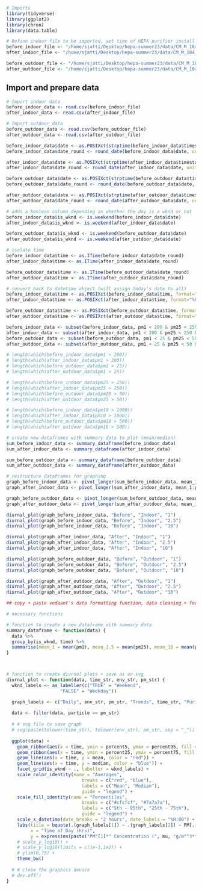 ```r
# Imports
library(tidyverse)
library(ggplot2)
library(chron)
library(data.table)
```

```r
# Define indoor file to be imported, set time of HEPA purifier install
before_indoor_file <- "/home/sjatti/Desktop/hepa-summer23/data/CM_M_104_before_indoor.csv"
after_indoor_file <- "/home/sjatti/Desktop/hepa-summer23/data/CM_M_104_after_indoor.csv"

before_outdoor_file <- "/home/sjatti/Desktop/hepa-summer23/data/CM_M_104_before_outdoor.csv"
after_outdoor_file <- "/home/sjatti/Desktop/hepa-summer23/data/CM_M_104_after_outdoor.csv"
```

## Import and prepare data
```r
# Import indoor data
before_indoor_data <- read.csv(before_indoor_file)
after_indoor_data <- read.csv(after_indoor_file)

# Import outdoor data
before_outdoor_data <- read.csv(before_outdoor_file)
after_outdoor_data <- read.csv(after_outdoor_file)
```

```r
before_indoor_data$date <- as.POSIXct(strptime(before_indoor_data$timestamp_local, format = "%Y-%m-%dT%H:%M:%SZ", tz = "America/New_York"))
before_indoor_data$date_round <- round_date(before_indoor_data$date, unit = "10 mins")

after_indoor_data$date <- as.POSIXct(strptime(after_indoor_data$timestamp_local, format = "%Y-%m-%dT%H:%M:%SZ", tz = "America/New_York"))
after_indoor_data$date_round <- round_date(after_indoor_data$date, unit = "10 mins")

before_outdoor_data$date <- as.POSIXct(strptime(before_outdoor_data$timestamp_local, format = "%Y-%m-%dT%H:%M:%SZ", tz = "America/New_York"))
before_outdoor_data$date_round <- round_date(before_outdoor_data$date, unit = "10 mins")

after_outdoor_data$date <- as.POSIXct(strptime(after_outdoor_data$timestamp_local, format = "%Y-%m-%dT%H:%M:%SZ", tz = "America/New_York"))
after_outdoor_data$date_round <- round_date(after_outdoor_data$date, unit = "10 mins")
```

```r
# adds a boolean column depending on whether the day is a wknd or not
before_indoor_data$is_wknd <- is.weekend(before_indoor_data$date)
after_indoor_data$is_wknd <- is.weekend(after_indoor_data$date)

before_outdoor_data$is_wknd <- is.weekend(before_outdoor_data$date)
after_outdoor_data$is_wknd <- is.weekend(after_outdoor_data$date)
```

```r
# isolate time
before_indoor_data$time <- as.ITime(before_indoor_data$date_round)
after_indoor_data$time <- as.ITime(after_indoor_data$date_round)

before_outdoor_data$time <- as.ITime(before_outdoor_data$date_round)
after_outdoor_data$time <- as.ITime(after_outdoor_data$date_round)

# convert back to datetime object (will assign today's date to all)
before_indoor_data$time <- as.POSIXct(before_indoor_data$time, format="%H:%M:%S")
after_indoor_data$time <- as.POSIXct(after_indoor_data$time, format="%H:%M:%S")

before_outdoor_data$time <- as.POSIXct(before_outdoor_data$time, format="%H:%M:%S")
after_outdoor_data$time <- as.POSIXct(after_outdoor_data$time, format="%H:%M:%S")
```

```r
before_indoor_data <- subset(before_indoor_data, pm1 < 200 & pm25 < 250 & pm10 < 1000)
after_indoor_data <- subset(after_indoor_data, pm1 < 200 & pm25 < 250 & pm10 < 1000)
before_outdoor_data <- subset(before_outdoor_data, pm1 < 25 & pm25 < 50 & pm10 < 500)
after_outdoor_data <- subset(after_outdoor_data, pm1 < 25 & pm25 < 50 & pm10 < 500)

# length(which(before_indoor_data$pm1 > 200))
# length(which(after_indoor_data$pm1 > 200))
# length(which(before_outdoor_data$pm1 > 25))
# length(which(after_outdoor_data$pm1 > 25))

# length(which(before_indoor_data$pm25 > 250))
# length(which(after_indoor_data$pm25 > 250))
# length(which(before_outdoor_data$pm25 > 50))
# length(which(after_outdoor_data$pm25 > 50))

# length(which(before_indoor_data$pm10 > 1000))
# length(which(after_indoor_data$pm10 > 1000))
# length(which(before_outdoor_data$pm10 > 500))
# length(which(after_outdoor_data$pm10 > 500))
```

```r
# create new dataframes with summary data to plot (mean/median)
sum_before_indoor_data <- summary_dataframe(before_indoor_data)
sum_after_indoor_data <- summary_dataframe(after_indoor_data)

sum_before_outdoor_data <- summary_dataframe(before_outdoor_data)
sum_after_outdoor_data <- summary_dataframe(after_outdoor_data)

# restructure dataframes for graphing
graph_before_indoor_data <- pivot_longer(sum_before_indoor_data, mean_1:percent95_10, names_to = c(".value", "particle"), names_sep = "_")
graph_after_indoor_data <- pivot_longer(sum_after_indoor_data, mean_1:percent95_10, names_to = c(".value", "particle"), names_sep = "_")

graph_before_outdoor_data <- pivot_longer(sum_before_outdoor_data, mean_1:percent95_10, names_to = c(".value", "particle"), names_sep = "_")
graph_after_outdoor_data <- pivot_longer(sum_after_outdoor_data, mean_1:percent95_10, names_to = c(".value", "particle"), names_sep = "_")
```

```r
diurnal_plot(graph_before_indoor_data, "Before", "Indoor", "1")
diurnal_plot(graph_before_indoor_data, "Before", "Indoor", "2.5")
diurnal_plot(graph_before_indoor_data, "Before", "Indoor", "10")

diurnal_plot(graph_after_indoor_data, "After", "Indoor", "1")
diurnal_plot(graph_after_indoor_data, "After", "Indoor", "2.5")
diurnal_plot(graph_after_indoor_data, "After", "Indoor", "10")

diurnal_plot(graph_before_outdoor_data, "Before", "Outdoor", "1")
diurnal_plot(graph_before_outdoor_data, "Before", "Outdoor", "2.5")
diurnal_plot(graph_before_outdoor_data, "Before", "Outdoor", "10")

diurnal_plot(graph_after_outdoor_data, "After", "Outdoor", "1")
diurnal_plot(graph_after_outdoor_data, "After", "Outdoor", "2.5")
diurnal_plot(graph_after_outdoor_data, "After", "Outdoor", "10")

## copy + paste vedaant's data formatting function, data cleaning + formatting function, set standard scaling for each pm, check colors (print out in black and white)
```

```r
# necessary functions

# function to create a new dataframe with summary data
summary_dataframe <- function(data) {
  data %>%
  group_by(is_wknd, time) %>%
  summarise(mean_1 = mean(pm1), mean_2.5 = mean(pm25), mean_10 = mean(pm10), median_1 = median(pm1), median_2.5 = median(pm25), median_10 = median(pm10), percent5_1 = quantile(na.omit(pm1), 0.05), percent25_1 = quantile(na.omit(pm1), 0.25), percent75_1 = quantile(na.omit(pm1), 0.75), percent95_1 = quantile(na.omit(pm1), 0.95), percent5_2.5 = quantile(na.omit(pm25), 0.05), percent25_2.5 = quantile(na.omit(pm25), 0.25), percent75_2.5 = quantile(na.omit(pm25), 0.75), percent95_2.5 = quantile(na.omit(pm25), 0.95), percent5_10 = quantile(na.omit(pm10), 0.05), percent25_10 = quantile(na.omit(pm10), 0.25), percent75_10 = quantile(na.omit(pm10), 0.75), percent95_10 = quantile(na.omit(pm10), 0.95))
}



# function to create diurnal plots + save as an svg
diurnal_plot <- function(data, time_str, env_str, pm_str) {
  wknd_labels <- as_labeller(c("TRUE" = "Weekend",
                    "FALSE" = "Weekday"))

  graph_labels <- c("Daily", env_str, pm_str, "Trends", time_str, "Purifier Install", "[ug/m^3]")
  
  data <- filter(data, particle == pm_str)
  
  # # svg file to save graph
  # svg(paste(tolower(time_str), tolower(env_str), pm_str, sep = "_"))
  
  ggplot(data) +
    geom_ribbon(aes(x = time, ymin = percent5, ymax = percent95, fill = "#cfcfcf")) +
    geom_ribbon(aes(x = time, ymin = percent25, ymax = percent75, fill = "#7a7a7a")) +
    geom_line(aes(x = time, y = mean, color = "red")) +
    geom_line(aes(x = time, y = median, color = "blue")) +
    facet_grid(is_wknd ~ ., labeller = wknd_labels) +
    scale_color_identity(name = "Averages",
                            breaks = c("red", "blue"),
                            labels = c("Mean", "Median"),
                            guide = "legend") +
    scale_fill_identity(name = "Percentiles",
                            breaks = c("#cfcfcf", "#7a7a7a"),
                            labels = c("5th - 95th", "25th - 75th"),
                            guide = "legend") +
    scale_x_datetime(date_breaks = "2 hours", date_labels = "%H:00") +
    labs(title = bquote(.(graph_labels[1]) ~ .(graph_labels[2]) ~ PM[.(graph_labels[3])] ~ .(graph_labels[4]) ~ .(graph_labels[5]) ~ .(graph_labels[6])),
         x = "Time of Day (hrs)",
         y = expression(paste("PM"[1]*" Concentration (", mu, "g/m"^3*")"))) +
    # scale_y_log10() +
    # scale_y_log10(limits = c(1e-1,1e2)) +
    # ylim(0,75) +
    theme_bw()
  
  # # close the graphics device
  # dev.off() 
}
```
